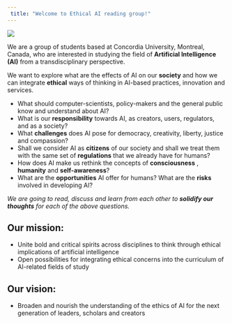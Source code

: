 ```yaml
---
 title: "Welcome to Ethical AI reading group!"
---
```


![](frontpage final.jpg)

We are a group of students based at Concordia University, Montreal, Canada, who are interested in studying the field of **Artificial Intelligence (AI)** from a transdisciplinary perspective.

We want to explore what are the effects of AI on our **society** and how we can integrate **ethical** ways of thinking in AI-based practices, innovation and services.

- What should computer-scientists, policy-makers and the general public know and understand about AI?
- What is our **responsibility** towards AI, as creators, users, regulators, and as a society?
- What **challenges** does AI pose for democracy, creativity, liberty, justice and compassion?
- Shall we consider AI as **citizens** of our society and shall we treat them with the same set of **regulations** that we already have for humans?
- How does AI make us rethink the concepts of **consciousness** , **humanity** and **self-awareness**?
- What are the **opportunities** AI offer for humans? What are the **risks** involved in developing AI?

_We are going to read, discuss and learn from each other to_ **_solidify our thoughts_** _for each of the above questions._

## Our mission:

- Unite bold and critical spirits across disciplines to think through ethical implications of artificial intelligence
- Open possibilities for integrating ethical concerns into the curriculum of AI-related fields of study


## Our vision:

- Broaden and nourish the understanding of the ethics of AI for the next generation of leaders, scholars and creators

